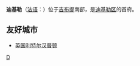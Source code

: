 {{Infobox Settlement
| name = 迪基勒<br/>Dikhil
| image_skyline = 
| imagesize = 
| image_caption = 
| image_flag = 
| image_shield = 
| pushpin_map = Djibouti
| pushpin_label_position = bottom
| subdivision_type = 国家
| subdivision_name = {{DJI}}
| subdivision_type1 = [[吉布提行政区划|区]]
| subdivision_name1 = [[迪基勒区|迪基勒区]]
| subdivision_type2 = 
| subdivision_name2 = 
| elevation_m = 
| elevation_ft = 
| area_total_km2 = 
| population_as_of = 
| population_total = 
| population_density_km2 = 
| timezone = 
| utc_offset = 
| timezone_DST = 
| utc_offset_DST = 
| latd = 11
| latm = 07
| lats = 
| latNS = N
| longd = 42
| longm = 22
| longs = 
| longEW = E
| website =  
}}
'''迪基勒'''（[[法语|法语]]：'''{{lang|fr|Dikhil}}'''）位于[[吉布提|吉布提]]南部，是[[迪基勒区|迪基勒区]]的首府。

==友好城市==
*{{flagicon|UK}}[[英国|英国]][[利特尔汉普顿|利特尔汉普顿]]

{{Djibouti-stub}}

[[Category:吉布提城市|D]]